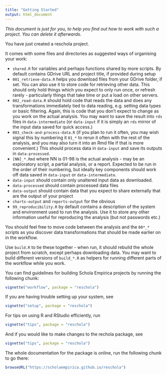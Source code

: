 ```yaml
---
title: "Getting Started"
output: html_document
---
```


*This document is just for you, to help you find out how to work with such a project. You can delete it afterwards.*

You have just created a reschola project.

It comes with some files and directories as suggested ways of organising your work:

- `shared.R` for variables and perhaps functions shared by more scripts. By default contains GDrive URL and project title, if provided during setup
- `001_retrieve-data.R` helps you download files from your GDrive folder, if set. You can also use it to store code for retrieving other data. This should only hold things which you expect to only run once, or refresh rarely - particularly things that take time or put a load on other servers.
- `002_read-data.R` should hold code that reads the data and does any transformations immediately tied to data reading, e.g. setting data types or basic filtering. Again, this is code that you don't expect to change as you work on the actual analysis. You may want to save the result into `rds` files in `data-intermediate` (or `data-input` if it is simply an `rds` mirror of the input data saved for quick access.)
- `003_check-and-process-data.R` (if you plan to run it often, you may wish signal this by numbering it `01_*` to rerun it often with the rest of the analysis, and you may also turn it into an Rmd file if that is more convenient.) This should process data in `data-input` and save its outputs in `data-processed`.
- `[NN]_*.Rmd` where NN is 01-98 is the actual analysis - may be an exploratory script, a partial analysis, or a report. Expected to be run in the order of their numbering, but ideally key components should work off data saved in `data-input` or `data-intermediate`.
- `data-input` should contain only unaltered input data as downloaded.
- `data-processed` should contain processed data files
- `data-output` should contain data that you expect to share externally that are the output of your project
- `charts-output` and `reports-output` for the obvious
- `99_reproducibility.R` by default contains a description of the system and environment used to run the analysis. Use it to store any other information useful for reproducing the analysis (but not passwords etc.)

You should feel free to move code between the analysis and the `00*_*` scripts as you discover data transformations that should be made earlier on in the workflow.

Use `build.R` to tie these together - when run, it should rebuild the whole project from scratch, except perhaps downloading data.
You may want to build different versions of `build_*.R` as helpers for running different parts of the workflow while you work.


You can find guidelines for building Schola Empirica projects by running the following chunk:

```r
vignette("workflow", package = "reschola")
```

If you are having trouble setting up your system, see

```r
vignette("setup", package = "reschola")
```

For tips on using R and RStudio efficiently, run

```r
vignette("tips", package = "reschola")
```

And if you would like to make changes to the rechola package, see

```r
vignette("tips", package = "reschola")
```


The whole documentation for the package is online, run the following chunk to go there:

```r
browseURL("https://scholaempirica.github.io/reschola")
```

